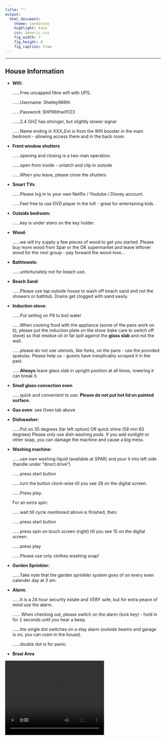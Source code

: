 ```yaml
---
title: ""
output:
  html_document:
    theme: sandstone
    highlight: kate
    css: Generic.css
    fig_width: 7
    fig_height: 6
    fig_caption: true
---
```


***

## House Information


* __Wifi:__

  ......Free uncapped fibre wifi with UPS.
  
  ......Username: Shelley966th
  
  ......Password: SHP96thwifi123
  
  ......2.4 GHZ has stronger, but slightly slower signal
  
  ......Name ending in XXX_Ext is from the Wifi booster in the main bedroom - allowing access there and in the back room.


* __Front window shutters__

  ......opening and closing is a two-man operation.
  
  ......open from inside - unlatch and clip in outside
  
  ......When you leave, please close the shutters

* __Smart TVs__:

  ......Please log in to your own Netflix / Youtube / Disney account.

  ......Feel free to use DVD player in the loft - great for entertaining kids.

* __Outside bedroom:__ 

  ......key is under stairs on the key holder.

* __Wood:__ 

  ......we will try supply a few pieces of wood to get you started. Please buy more wood from Spar or the OK supermarket and leave leftover wood for the next group - pay forward the wood-love...


* __Bathtowels:__ 

  ......unfortunately not for beach use.

* __Beach Sand__: 

  ......Please use tap outside house to wash off beach sand and not the showers or bathtub. Drains get clogged with sand easily.

* __Induction stove:__

  ......Put setting on P9 to boil water

  ......When cooking food with the appliance (some of the pans work on it), please put the induction plate on the stove (take care to switch off stove) so that residue oil or fat spill against the __glass slab__ and not the wall.

  ......please do not use utensils, like forks, on the pans - use the provided spatulas. Please help us - guests have inexplicably scraped it in the past.

  ......__Always__ leave glass slab in upright position at all times, lowering it can break it.


* __Small glass convection oven__

  ......quick and convenient to use: __Please do not put hot lid on painted surface.__

* __Gas oven__: see Oven tab above

* __Dishwasher:__

  ......Put on 35 degrees (far left option) OR quick shine (58 min 60 degrees)
Please only use dish washing pods. If you add sunlight or other soap, you can damage the machine and cause a big mess.



* __Washing machine:__

  ......use own washing liquid (available at SPAR) and pour it into left side (handle under "direct drive")
  
  ......press start button
  
  ......turn the button clock-wise till you see 28 on the digital screen.


  ......Press play.

  For an extra spin:
  
  ......wait till cycle mentioned above is finished, then:
  
  ......press start button
  
  ......press spin on touch screen (right) till you see 15 on the digital screen.
  
  ......press play

  ......Please use only clothes washing soap!


* __Garden Sprinkler:__

  ......Take note that the garden sprinkler system goes of on every even calender day at 3 am.
  
  
* __Alarm__:

  ......It is a 24 hour security estate and VERY safe, but for extra peace of mind use the alarm.
  
  ...... When checking out, please switch on the alarm (lock key) - hold in for 2 seconds until you hear a beep.
  
  ......the single dot switches on a stay alarm (outside beams and garage is on, you can roam in the house).
  
  ......double dot is for panic.
  
* __Braai Area__


<video width="320" height="240" controls>
  <source src="img/fire.mp4" type="video/mp4">
</video>

